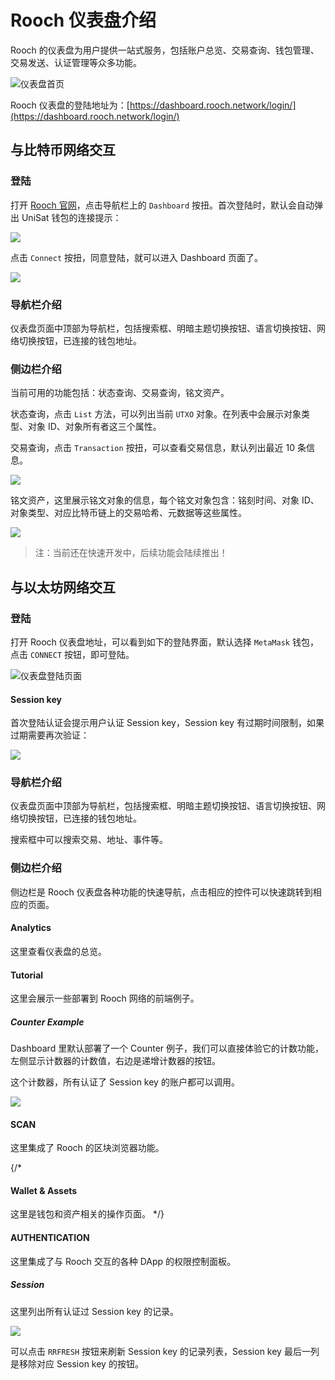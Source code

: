 
# Rooch 仪表盘介绍

Rooch 的仪表盘为用户提供一站式服务，包括账户总览、交易查询、钱包管理、交易发送、认证管理等众多功能。

![仪表盘首页](/docs/dashboard-home-page.png)

Rooch 仪表盘的登陆地址为：[https://dashboard.rooch.network/login/](https://dashboard.rooch.network/login/)

## 与比特币网络交互

### 登陆

打开 [Rooch 官网](https://rooch.network/)，点击导航栏上的 `Dashboard` 按扭。首次登陆时，默认会自动弹出 UniSat 钱包的连接提示：

![](/docs/dashboard-btc-login.png)

点击 `Connect` 按扭，同意登陆，就可以进入 Dashboard 页面了。

![](/docs/dashboard-btc.png)

### 导航栏介绍

仪表盘页面中顶部为导航栏，包括搜索框、明暗主题切换按钮、语言切换按钮、网络切换按钮，已连接的钱包地址。

### 侧边栏介绍

当前可用的功能包括：状态查询、交易查询，铭文资产。

状态查询，点击 `List` 方法，可以列出当前 `UTXO` 对象。在列表中会展示对象类型、对象 ID、对象所有者这三个属性。

交易查询，点击 `Transaction` 按扭，可以查看交易信息，默认列出最近 10 条信息。

![](/docs/dashboard-btc-transaction.png)

铭文资产，这里展示铭文对象的信息，每个铭文对象包含：铭刻时间、对象 ID、对象类型、对应比特币链上的交易哈希、元数据等这些属性。

![](/docs/dashboard-inscription.png)

> 注：当前还在快速开发中，后续功能会陆续推出！

## 与以太坊网络交互

### 登陆

打开 Rooch 仪表盘地址，可以看到如下的登陆界面，默认选择 `MetaMask` 钱包，点击 `CONNECT` 按钮，即可登陆。

![仪表盘登陆页面](/docs/dashboard-login.png)

#### Session key

首次登陆认证会提示用户认证 Session key，Session key 有过期时间限制，如果过期需要再次验证：

![](/docs/dashboard-session-key.png)

### 导航栏介绍

仪表盘页面中顶部为导航栏，包括搜索框、明暗主题切换按钮、语言切换按钮、网络切换按钮，已连接的钱包地址。

搜索框中可以搜索交易、地址、事件等。

### 侧边栏介绍

侧边栏是 Rooch 仪表盘各种功能的快速导航，点击相应的控件可以快速跳转到相应的页面。

#### Analytics

这里查看仪表盘的总览。

#### Tutorial

这里会展示一些部署到 Rooch 网络的前端例子。

##### Counter Example

Dashboard 里默认部署了一个 Counter 例子，我们可以直接体验它的计数功能，左侧显示计数器的计数值，右边是递增计数器的按钮。

这个计数器，所有认证了 Session key 的账户都可以调用。

![](/docs/dashboard-counter-example.png)

#### SCAN

这里集成了 Rooch 的区块浏览器功能。

{/*
#### Wallet & Assets

这里是钱包和资产相关的操作页面。
*/}

#### AUTHENTICATION

这里集成了与 Rooch 交互的各种 DApp 的权限控制面板。

##### Session

这里列出所有认证过 Session key 的记录。

![](/docs/dashboard-session-list.png)

可以点击 `RRFRESH` 按钮来刷新 Session key 的记录列表，Session key 最后一列是移除对应 Session key 的按钮。
